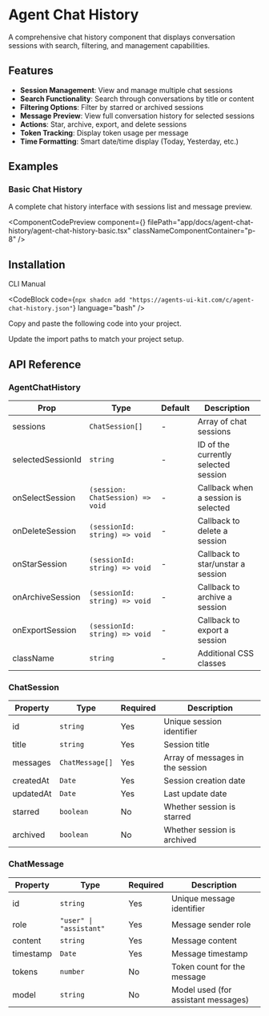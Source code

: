 
# Agent Chat History

A comprehensive chat history component that displays conversation sessions with search, filtering, and management capabilities.

## Features

- **Session Management**: View and manage multiple chat sessions
- **Search Functionality**: Search through conversations by title or content
- **Filtering Options**: Filter by starred or archived sessions
- **Message Preview**: View full conversation history for selected sessions
- **Actions**: Star, archive, export, and delete sessions
- **Token Tracking**: Display token usage per message
- **Time Formatting**: Smart date/time display (Today, Yesterday, etc.)

## Examples

### Basic Chat History

A complete chat history interface with sessions list and message preview.

<ComponentCodePreview 
  component={<AgentChatHistoryBasic />}
  filePath="app/docs/agent-chat-history/agent-chat-history-basic.tsx"
  classNameComponentContainer="p-8"
/>

## Installation

<Tabs defaultValue="cli">

<TabsList>
  <TabsTrigger value="cli">CLI</TabsTrigger>
  <TabsTrigger value="manual">Manual</TabsTrigger>
</TabsList>

<TabsContent value="cli">

<CodeBlock
  code={`npx shadcn add "https://agents-ui-kit.com/c/agent-chat-history.json"`}
  language="bash"
/>

</TabsContent>

<TabsContent value="manual">

<Steps>

<Step>Copy and paste the following code into your project.</Step>

<CodeBlock filePath="components/agents-ui/agent-chat-history.tsx" language="tsx" />

<Step>Update the import paths to match your project setup.</Step>

</Steps>

</TabsContent>

</Tabs>

## API Reference

### AgentChatHistory

| Prop | Type | Default | Description |
|------|------|---------|-------------|
| sessions | `ChatSession[]` | - | Array of chat sessions |
| selectedSessionId | `string` | - | ID of the currently selected session |
| onSelectSession | `(session: ChatSession) => void` | - | Callback when a session is selected |
| onDeleteSession | `(sessionId: string) => void` | - | Callback to delete a session |
| onStarSession | `(sessionId: string) => void` | - | Callback to star/unstar a session |
| onArchiveSession | `(sessionId: string) => void` | - | Callback to archive a session |
| onExportSession | `(sessionId: string) => void` | - | Callback to export a session |
| className | `string` | - | Additional CSS classes |

### ChatSession

| Property | Type | Required | Description |
|----------|------|----------|-------------|
| id | `string` | Yes | Unique session identifier |
| title | `string` | Yes | Session title |
| messages | `ChatMessage[]` | Yes | Array of messages in the session |
| createdAt | `Date` | Yes | Session creation date |
| updatedAt | `Date` | Yes | Last update date |
| starred | `boolean` | No | Whether session is starred |
| archived | `boolean` | No | Whether session is archived |

### ChatMessage

| Property | Type | Required | Description |
|----------|------|----------|-------------|
| id | `string` | Yes | Unique message identifier |
| role | `"user" \| "assistant"` | Yes | Message sender role |
| content | `string` | Yes | Message content |
| timestamp | `Date` | Yes | Message timestamp |
| tokens | `number` | No | Token count for the message |
| model | `string` | No | Model used (for assistant messages) |
